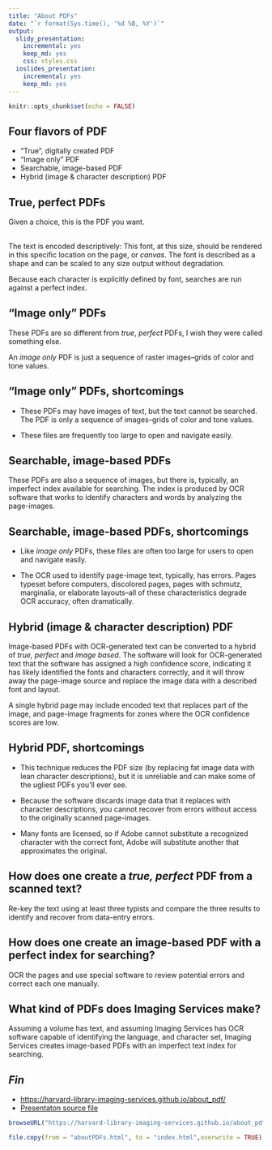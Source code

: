 ```yaml
---
title: "About PDFs"
date: "`r format(Sys.time(), '%d %B, %Y')`"
output:
  slidy_presentation: 
    incremental: yes
    keep_md: yes
    css: styles.css
  ioslides_presentation: 
    incremental: yes
    keep_md: yes
---
```


```r
knitr::opts_chunk$set(echo = FALSE)
```

## Four flavors of PDF

* "True", digitally created PDF
* "Image only" PDF
* Searchable, image-based PDF
* Hybrid (image & character description) PDF

## True, perfect PDFs

Given a choice, this is the PDF you want.<br /><br />

The text is encoded descriptively: This font, at this size, should be rendered in this specific location on the page, or *canvas*. The font is described as a shape and can be scaled to any size output without degradation.

Because each character is explicitly defined by font, searches are run against a perfect index.


## "Image only" PDFs

These PDFs are so different from *true*, *perfect* PDFs, I wish they were called something else.

An *image only* PDF is just a sequence of raster images--grids of color and tone values.

## "Image only" PDFs, shortcomings

* These PDFs may have images of text, but the text cannot be searched. The PDF is only a sequence of images--grids of color and tone values.

* These files are frequently too large to open and navigate easily. 

## Searchable, image-based PDFs

These PDFs are also a sequence of images, but there is, typically, an imperfect index available for searching. The index is produced by OCR software that works to identify characters and words by analyzing the page-images.

## Searchable, image-based PDFs, shortcomings

* Like *image only* PDFs, these files are often too large for users to open and navigate easily.

* The OCR used to identify page-image text, typically, has errors. Pages typeset before computers, discolored pages, pages with schmutz, marginalia, or elaborate layouts--all of these characteristics degrade OCR accuracy, often dramatically.


## Hybrid (image & character description) PDF

Image-based PDFs with OCR-generated text can be converted to a hybrid of *true, perfect* and *image based*. The software will look for OCR-generated text that the software has assigned a high confidence score, indicating it has likely identified the fonts and characters correctly, and it will throw away the page-image source and replace the image data with a described font and layout.

A single hybrid page may include encoded text that replaces part of the image, and page-image fragments for zones where the OCR confidence scores are low.

## Hybrid PDF, shortcomings

* This technique reduces the PDF size (by replacing fat image data with lean character descriptions), but it is unreliable and can make some of the ugliest PDFs you'll ever see.

* Because the software discards image data that it replaces with character descriptions, you cannot recover from errors without access to the originally scanned page-images.

* Many fonts are licensed, so if Adobe cannot substitute a recognized character with the correct font, Adobe will substitute another that approximates the original.

## How does one create a *true, perfect* PDF from a scanned text?

Re-key the text using at least three typists and compare the three results to identify and recover from data-entry errors.


## How does one create an image-based PDF with a perfect index for searching?

OCR the pages and use special software to review potential errors and correct each one manually.

## What kind of PDFs does Imaging Services make?

Assuming a volume has text, and assuming Imaging Services has OCR software capable of identifying the language, and character set, Imaging Services creates image-based PDFs with an imperfect text index for searching.

## *Fin*

* [https://harvard-library-imaging-services.github.io/about_pdf/](https://harvard-library-imaging-services.github.io/about_pdf/)
* [Presentaton source file](aboutPDFs.Rmd)


```r

browseURL("https://harvard-library-imaging-services.github.io/about_pdf/")

file.copy(from = "aboutPDFs.html", to = "index.html",overwrite = TRUE)

```
